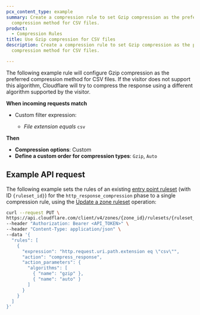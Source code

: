 ```yaml
---
pcx_content_type: example
summary: Create a compression rule to set Gzip compression as the preferred
  compression method for CSV files.
product:
  - Compression Rules
title: Use Gzip compression for CSV files
description: Create a compression rule to set Gzip compression as the preferred
  compression method for CSV files.

---
```



The following example rule will configure Gzip compression as the preferred compression method for CSV files. If the visitor does not support this algorithm, Cloudflare will try to compress the response using a different algorithm supported by the visitor.

<Example>

**When incoming requests match**

* Custom filter expression:

  * *File extension* *equals* `csv`

**Then**

* **Compression options**: Custom
* **Define a custom order for compression types**: `Gzip`, `Auto`

</Example>

## Example API request

The following example sets the rules of an existing [entry point ruleset](/ruleset-engine/about/rulesets/#entry-point-ruleset) (with ID `{ruleset_id}`) for the `http_response_compression` phase to a single compression rule, using the [Update a zone ruleset](/api/operations/updateZoneRuleset) operation:

```bash
curl --request PUT \
https://api.cloudflare.com/client/v4/zones/{zone_id}/rulesets/{ruleset_id} \
--header "Authorization: Bearer <API_TOKEN>" \
--header "Content-Type: application/json" \
--data '{
  "rules": [
    {
      "expression": "http.request.uri.path.extension eq \"csv\"",
      "action": "compress_response",
      "action_parameters": {
        "algorithms": [
          { "name": "gzip" },
          { "name": "auto" }
        ]
      }
    }
  ]
}'
```
